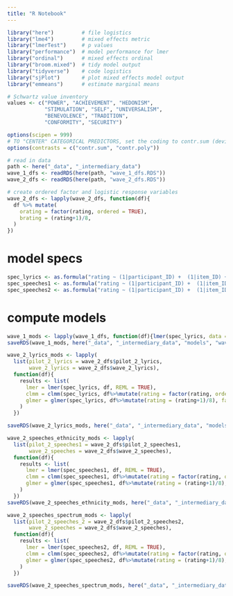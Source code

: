 ```yaml
---
title: "R Notebook"
---
```


```r
library("here")         # file logistics
library("lme4")         # mixed effects metric
library("lmerTest")     # p values
library("performance")  # model performance for lmer
library("ordinal")      # mixed effects ordinal
library("broom.mixed")  # tidy model output
library("tidyverse")    # code logistics
library("sjPlot")       # plot mixed effects model output
library("emmeans")      # estimate marginal means

# Schwartz value inventory
values <- c("POWER", "ACHIEVEMENT", "HEDONISM",  
            "STIMULATION", "SELF", "UNIVERSALISM", 
            "BENEVOLENCE", "TRADITION",  
            "CONFORMITY", "SECURITY")

options(scipen = 999)
# TO "CENTER" CATEGORICAL PREDICTORS, set the coding to contr.sum (deviations from the average)
options(contrasts = c("contr.sum", "contr.poly"))
```


```r
# read in data
path <- here("_data", "_intermediary_data")
wave_1_dfs <- readRDS(here(path, "wave_1_dfs.RDS"))
wave_2_dfs <- readRDS(here(path, "wave_2_dfs.RDS"))
```

```r
# create ordered factor and logistic response variables
wave_2_dfs <- lapply(wave_2_dfs, function(df){
  df %>% mutate(
    orating = factor(rating, ordered = TRUE),
    brating = (rating+1)/8,
  )
})
```

# model specs

```r
spec_lyrics <- as.formula("rating ~ (1|participant_ID) +  (1|item_ID) + value + Ethnicity * genre")
spec_speeches1 <- as.formula("rating ~ (1|participant_ID) +  (1|item_ID) + value + Ethnicity * party")
spec_speeches2 <- as.formula("rating ~ (1|participant_ID) +  (1|item_ID) + value + spectrum * party")
```

# compute models

```r
wave_1_mods <- lapply(wave_1_dfs, function(df){lmer(spec_lyrics, data = df, REML=T)})
saveRDS(wave_1_mods, here("_data", "_intermediary_data", "models", "wave_1_mods.RDS"))
```


```r
wave_2_lyrics_mods <- lapply(
  list(pilot_2_lyrics = wave_2_dfs$pilot_2_lyrics, 
       wave_2_lyrics = wave_2_dfs$wave_2_lyrics), 
  function(df){
    results <- list(
      lmer = lmer(spec_lyrics, df, REML = TRUE), 
      clmm = clmm(spec_lyrics, df%>%mutate(rating = factor(rating, ordered = TRUE))), 
      glmer = glmer(spec_lyrics, df%>%mutate(rating = (rating+1)/8), family=binomial())
    )
  })

saveRDS(wave_2_lyrics_mods, here("_data", "_intermediary_data", "models", "wave_2_lyrics_mods.RDS"))
```

```r
wave_2_speeches_ethnicity_mods <- lapply(
  list(pilot_2_speeches1 = wave_2_dfs$pilot_2_speeches1, 
       wave_2_speeches = wave_2_dfs$wave_2_speeches), 
  function(df){
    results <- list(
      lmer = lmer(spec_speeches1, df, REML = TRUE), 
      clmm = clmm(spec_speeches1, df%>%mutate(rating = factor(rating, ordered = TRUE))), 
      glmer = glmer(spec_speeches1, df%>%mutate(rating = (rating+1)/8), family=binomial())
    )
  })
saveRDS(wave_2_speeches_ethnicity_mods, here("_data", "_intermediary_data", "models", "wave_2_speeches_ethnicity_mods.RDS"))
```

```r
wave_2_speeches_spectrum_mods <- lapply(
  list(pilot_2_speeches_2 = wave_2_dfs$pilot_2_speeches2, 
       wave_2_speeches = wave_2_dfs$wave_2_speeches), 
  function(df){
    results <- list(
      lmer = lmer(spec_speeches2, df, REML = TRUE), 
      clmm = clmm(spec_speeches2, df%>%mutate(rating = factor(rating, ordered = TRUE))), 
      glmer = glmer(spec_speeches2, df%>%mutate(rating = (rating+1)/8), family=binomial())
    )
  })

saveRDS(wave_2_speeches_spectrum_mods, here("_data", "_intermediary_data", "models", "wave_2_speeches_spectrum_mods.RDS"))
```



